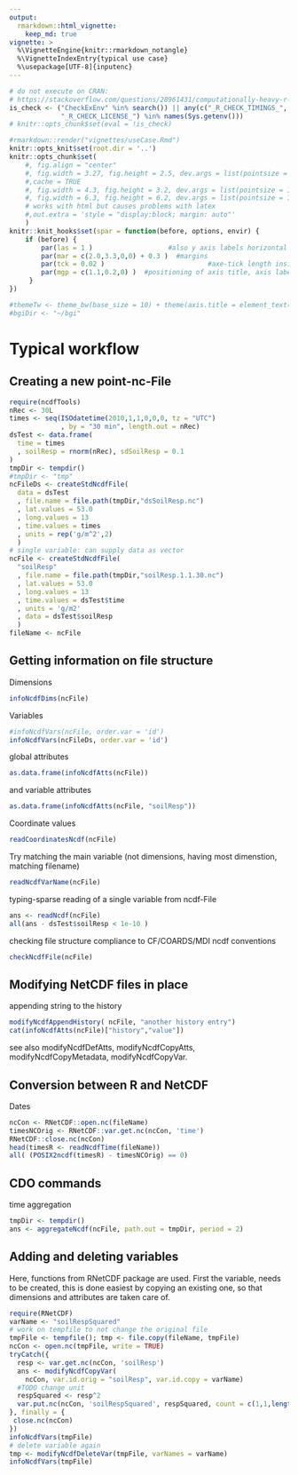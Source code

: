 ```yaml
---
output: 
  rmarkdown::html_vignette:
    keep_md: true
vignette: >
  %\VignetteEngine{knitr::rmarkdown_notangle}
  %\VignetteIndexEntry{typical use case}
  %\usepackage[UTF-8]{inputenc}
---
```


```r
# do not execute on CRAN: 
# https://stackoverflow.com/questions/28961431/computationally-heavy-r-vignettes
is_check <- ("CheckExEnv" %in% search()) || any(c("_R_CHECK_TIMINGS_",
             "_R_CHECK_LICENSE_") %in% names(Sys.getenv()))
# knitr::opts_chunk$set(eval = !is_check)
```

```r
#rmarkdown::render("vignettes/useCase.Rmd")
knitr::opts_knit$set(root.dir = '..')
knitr::opts_chunk$set(
    #, fig.align = "center"
    #, fig.width = 3.27, fig.height = 2.5, dev.args = list(pointsize = 10)
    #,cache = TRUE
    #, fig.width = 4.3, fig.height = 3.2, dev.args = list(pointsize = 10)
    #, fig.width = 6.3, fig.height = 6.2, dev.args = list(pointsize = 10)
    # works with html but causes problems with latex
    #,out.extra = 'style = "display:block; margin: auto"' 
    )
knitr::knit_hooks$set(spar = function(before, options, envir) {
    if (before) {
        par(las = 1 )                   #also y axis labels horizontal
        par(mar = c(2.0,3.3,0,0) + 0.3 )  #margins
        par(tck = 0.02 )                          #axe-tick length inside plots             
        par(mgp = c(1.1,0.2,0) )  #positioning of axis title, axis labels, axis
     }
})
```


```r
#themeTw <- theme_bw(base_size = 10) + theme(axis.title = element_text(size = 9))
#bgiDir <- "~/bgi"
```

# Typical workflow

## Creating a new point-nc-File
```r
require(ncdfTools)
nRec <- 30L
times <- seq(ISOdatetime(2010,1,1,0,0,0, tz = "UTC")
             , by = "30 min", length.out = nRec)
dsTest <- data.frame(
  time = times
  , soilResp = rnorm(nRec), sdSoilResp = 0.1
)
tmpDir <- tempdir()
#tmpDir <- "tmp"
ncFileDs <- createStdNcdfFile(
  data = dsTest
  , file.name = file.path(tmpDir,"dsSoilResp.nc")
  , lat.values = 53.0
  , long.values = 13
  , time.values = times
  , units = rep('g/m^2',2)
  )
# single variable: can supply data as vector
ncFile <- createStdNcdfFile(
  "soilResp"
  , file.name = file.path(tmpDir,"soilResp.1.1.30.nc")
  , lat.values = 53.0
  , long.values = 13
  , time.values = dsTest$time
  , units = 'g/m2'
  , data = dsTest$soilResp
  )
fileName <- ncFile
```

## Getting information on file structure

Dimensions
```r
infoNcdfDims(ncFile)
```

Variables
```r
#infoNcdfVars(ncFile, order.var = 'id')
infoNcdfVars(ncFileDs, order.var = 'id')
```

global attributes
```r
as.data.frame(infoNcdfAtts(ncFile))
```
and variable attributes
```r
as.data.frame(infoNcdfAtts(ncFile, "soilResp"))
```

Coordinate values
```r
readCoordinatesNcdf(ncFile)
```

Try matching the main variable (not dimensions, having most dimenstion, matching filename)
```r
readNcdfVarName(ncFile)
```

typing-sparse reading of a single variable from ncdf-File
```r
ans <- readNcdf(ncFile) 
all(ans - dsTest$soilResp < 1e-10 )
```


checking file structure compliance to CF/COARDS/MDI ncdf conventions
```r
checkNcdfFile(ncFile)
```

## Modifying NetCDF files in place
appending string to the history
```r
modifyNcdfAppendHistory( ncFile, "another history entry")
cat(infoNcdfAtts(ncFile)["history","value"])
```
see also modifyNcdfDefAtts, modifyNcdfCopyAtts, modifyNcdfCopyMetadata, modifyNcdfCopyVar.

## Conversion between R and NetCDF
Dates
```r
ncCon <- RNetCDF::open.nc(fileName)
timesNCOrig <- RNetCDF::var.get.nc(ncCon, 'time')
RNetCDF::close.nc(ncCon)
head(timesR <- readNcdfTime(fileName))
all( (POSIX2ncdf(timesR) - timesNCOrig) == 0)
```

## CDO commands
time aggregation
```r
tmpDir <- tempdir()
ans <- aggregateNcdf(ncFile, path.out = tmpDir, period = 2)
```


## Adding and deleting variables

Here, functions from RNetCDF package are used.
First the variable, needs to be created, this is done easiest by copying an
existing one, so that dimensions and attributes are taken care of.
```r
require(RNetCDF)
varName <- "soilRespSquared"
# work on tempfile to not change the original file
tmpFile <- tempfile(); tmp <- file.copy(fileName, tmpFile)
ncCon <- open.nc(tmpFile, write = TRUE)
tryCatch({
  resp <- var.get.nc(ncCon, 'soilResp')
  ans <- modifyNcdfCopyVar(
    ncCon, var.id.orig = "soilResp", var.id.copy = varName)
  #TODO change unit
  respSquared <- resp^2
  var.put.nc(ncCon, 'soilRespSquared', respSquared, count = c(1,1,length(resp)))
}, finally = {
 close.nc(ncCon)
})
infoNcdfVars(tmpFile)
# delete variable again
tmp <- modifyNcdfDeleteVar(tmpFile, varNames = varName)
infoNcdfVars(tmpFile)
```

